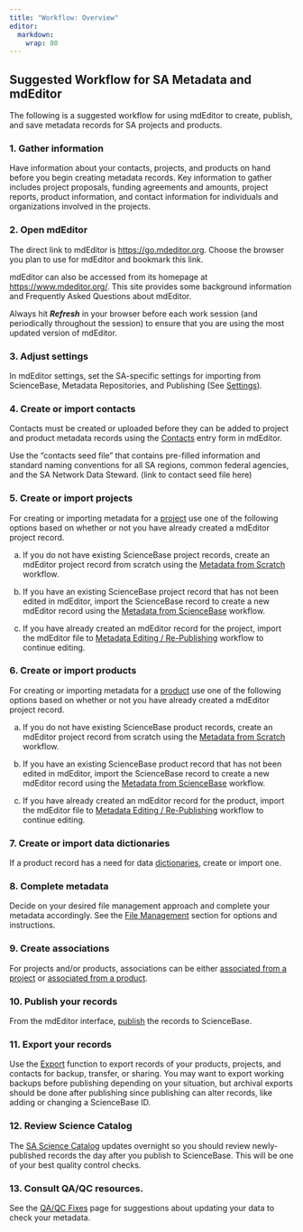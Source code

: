 ```yaml
---
title: "Workflow: Overview"
editor: 
  markdown: 
    wrap: 80
---
```


## Suggested Workflow for SA Metadata and mdEditor

The following is a suggested workflow for using mdEditor to create, publish, and
save metadata records for SA projects and products.

### 1. Gather information 

Have information about your contacts, projects, and products on hand before you
begin creating metadata records. Key information to gather includes project
proposals, funding agreements and amounts, project reports, product information,
and contact information for individuals and organizations involved in the
projects.

### 2. Open mdEditor

The direct link to mdEditor is <https://go.mdeditor.org>. Choose the browser you
plan to use for mdEditor and bookmark this link.

mdEditor can also be accessed from its homepage at <https://www.mdeditor.org/>.
This site provides some background information and Frequently Asked Questions
about mdEditor.

Always hit ***Refresh*** in your browser before each work session (and
periodically throughout the session) to ensure that you are using the most
updated version of mdEditor.

### 3. Adjust settings

In mdEditor settings, set the SA-specific settings for importing from
ScienceBase, Metadata Repositories, and Publishing (See
[Settings](../settings.qmd)).

### 4. Create or import contacts

Contacts must be created or uploaded before they can be added to project and
product metadata records using the
[Contacts](../contact_records/contact_records_overview.qmd) entry form in
mdEditor.

Use the "contacts seed file" that contains pre-filled information and standard
naming conventions for all SA regions, common federal agencies, and the SA
Network Data Steward. (link to contact seed file here)

### 5. Create or import projects

For creating or importing metadata for a
[project](../project_records/project_records_overview.qmd) use one of the
following options based on whether or not you have already created a mdEditor
project record.

a.  If you do not have existing ScienceBase project records, create an mdEditor
    project record from scratch using the [Metadata from
    Scratch](metadata_from_scratch.qmd) workflow.

b.  If you have an existing ScienceBase project record that has not been edited
    in mdEditor, import the ScienceBase record to create a new mdEditor record
    using the [Metadata from ScienceBase](metadata_sciencebase_first.qmd)
    workflow.

c.  If you have already created an mdEditor record for the project, import the
    mdEditor file to [Metadata Editing /
    Re-Publishing](metadata_editing_republishing.qmd) workflow to continue
    editing.

### 6. Create or import products

For creating or importing metadata for a
[product](../product_records/product_records_overview.qmd) use one of the
following options based on whether or not you have already created a mdEditor
project record.

a.  If you do not have existing ScienceBase product records, create an mdEditor
    project record from scratch using the [Metadata from
    Scratch](metadata_from_scratch.qmd) workflow.

b.  If you have an existing ScienceBase product record that has not been edited
    in mdEditor, import the ScienceBase record to create a new mdEditor record
    using the [Metadata from ScienceBase](metadata_sciencebase_first.qmd)
    workflow.

c.  If you have already created an mdEditor record for the product, import the
    mdEditor file to [Metadata Editing /
    Re-Publishing](metadata_editing_republishing.qmd) workflow to continue
    editing.

### 7. Create or import data dictionaries

If a product record has a need for data
[dictionaries](../product_records/dictionaries_tab_product.qmd), create or
import one.

### 8. Complete metadata

Decide on your desired file management approach and complete your metadata
accordingly. See the [File Management](../metadata_file_management/metadata_file_management_overview.qmd)
section for options and instructions.

### 9. Create associations

For projects and/or products, associations can be either [associated from a
project](../project_records/associating_records_project.qmd) or [associated from
a product](../product_records/associating_records_product.qmd).

### 10. Publish your records

From the mdEditor interface, [publish](../publishing/publishing_overview.qmd)
the records to ScienceBase.

### 11. Export your records

Use the [Export](../metadata_file_management/export.qmd) function to export
records of your products, projects, and contacts for backup, transfer, or
sharing. You may want to export working backups before publishing depending on
your situation, but archival exports should be done after publishing since
publishing can alter records, like adding or changing a ScienceBase ID.

### 12. Review Science Catalog

The [SA Science Catalog](https://www.fws.gov/science/catalog/) updates overnight
so you should review newly-published records the day after you publish to
ScienceBase. This will be one of your best quality control checks.

### 13. Consult QA/QC resources.

See the [QA/QC Fixes](../trouble_shooting/qa_qc_fixes.qmd) page for suggestions
about updating your data to check your metadata.
